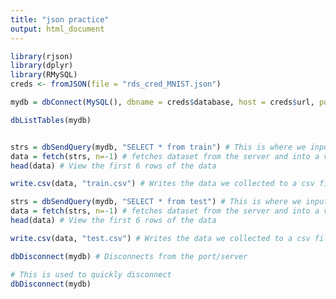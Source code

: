 ---
title: "json practice"
output: html_document
---

```{r setup, include=FALSE}
library(rjson)
library(dplyr)
library(RMySQL)
creds <- fromJSON(file = "rds_cred_MNIST.json")
```

```{r, echo=FALSE}
mydb = dbConnect(MySQL(), dbname = creds$database, host = creds$url, port = creds$port, user = creds$user, password = creds$pass)

dbListTables(mydb)


strs = dbSendQuery(mydb, "SELECT * from train") # This is where we input the SQL code so change "train" 
data = fetch(strs, n=-1) # fetches dataset from the server and into a varialble
head(data) # View the first 6 rows of the data

write.csv(data, "train.csv") # Writes the data we collected to a csv file

strs = dbSendQuery(mydb, "SELECT * from test") # This is where we input the SQL code so change "test" 
data = fetch(strs, n=-1) # fetches dataset from the server and into a varialble
head(data) # View the first 6 rows of the data

write.csv(data, "test.csv") # Writes the data we collected to a csv file

dbDisconnect(mydb) # Disconnects from the port/server
```



```{r, echo=FALSE}
# This is used to quickly disconnect
dbDisconnect(mydb)
```
